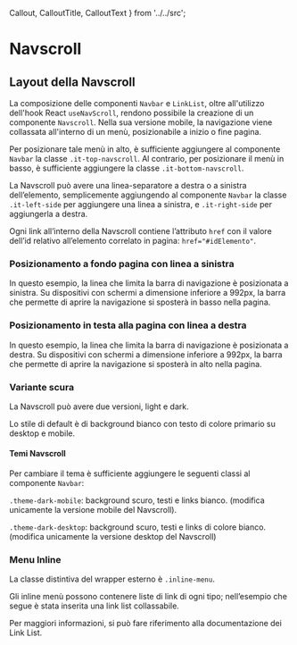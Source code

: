   Callout,
  CalloutTitle,
  CalloutText
} from '../../src';

<Meta title='Documentazione/Menu di navigazione/Navscroll' />

# Navscroll

## Layout della Navscroll

La composizione delle componenti `Navbar` e `LinkList`, oltre all'utilizzo dell'hook React `useNavScroll`, rendono possibile la creazione di un componente `Navscroll`.
Nella sua versione mobile, la navigazione viene collassata all'interno di un menù, posizionabile a inizio o fine pagina.

Per posizionare tale menù in alto, è sufficiente aggiungere al componente `Navbar` la classe `.it-top-navscroll`. Al contrario, per posizionare il menù in basso, è sufficiente aggiungere la classe `.it-bottom-navscroll`.

La Navscroll può avere una linea-separatore a destra o a sinistra dell’elemento, semplicemente aggiungendo al componente `Navbar` la classe `.it-left-side` per aggiungere una linea a sinistra, e `.it-right-side` per aggiungerla a destra.

<div className='docs'>
  <Callout color='info'>
    <CalloutText>
      Ogni link all’interno della Navscroll contiene l’attributo <code>href</code> con il valore dell’id relativo all’elemento correlato in pagina: <code>href="#idElemento"</code>.
    </CalloutText>
  </Callout>
</div>

### Posizionamento a fondo pagina con linea a sinistra

In questo esempio, la linea che limita la barra di navigazione è posizionata a sinistra. Su dispositivi con schermi a dimensione inferiore a 992px, la barra che permette di aprire la navigazione si sposterà in basso nella pagina.

<Canvas>
  <Story id='componenti-navscroll--posizionamento-a-fondo-pagina-con-linea-a-sinistra' />
</Canvas>

### Posizionamento in testa alla pagina con linea a destra

In questo esempio, la linea che limita la barra di navigazione è posizionata a destra. Su dispositivi con schermi a dimensione inferiore a 992px, la barra che permette di aprire la navigazione si sposterà in alto nella pagina.

<Canvas>
  <Story id='componenti-navscroll--posizionamento-in-testa-alla-pagina-con-linea-a-destra' />
</Canvas>

### Variante scura

La Navscroll può avere due versioni, light e dark.

Lo stile di default è di background bianco con testo di colore primario su desktop e mobile.

#### Temi Navscroll

Per cambiare il tema è sufficiente aggiungere le seguenti classi al componente `Navbar`:

`.theme-dark-mobile`: background scuro, testi e links bianco. (modifica unicamente la versione mobile del Navscroll).

`.theme-dark-desktop`: background scuro, testi e links di colore bianco. (modifica unicamente la versione desktop del Navscroll)

<Canvas>
  <Story id='componenti-navscroll--versione-scura' />
</Canvas>

### Menu Inline

La classe distintiva del wrapper esterno è `.inline-menu`.

Gli inline menù possono contenere liste di link di ogni tipo; nell’esempio che segue è stata inserita una link list collassabile.

Per maggiori informazioni, si può fare riferimento alla documentazione dei Link List.

<Canvas>
  <Story id='componenti-navscroll--menu-inline' />
</Canvas>